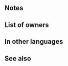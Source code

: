 {{Weapon Infobox
|tagid=SID_戦神の勇斧
|intID=3547
|image=wep_ax128
|exclusive=1
|weaponType=Axe
|cost=400
|might=16
|range=1
|cooldown=-1
|effect=Accelerates Special trigger (cooldown count-1). At start of combat, if unit's HP ≥ 25%, inflicts Atk/Def-6 on foe during combat, inflicts Special cooldown charge -1 on foe per attack (only highest value applied; does not stack), and reduces damage from attacks during combat by 30% (excluding area-of-effect Specials), and also, if unit is within 3 spaces of an ally, inflicts penalty on foe's Atk during combat = 12 - foe's max Special cooldown count value × 2 (min 4; if foe does not have a Special skill, penalty = 4).
|statModifiers=0,16,0,0,0
|required=Silver Axe
|properties=
}}
==Notes==
{{Temporary debuffs}}
{{CooldownChargeMinus}}
{{DamagePercentageReduction}}
==List of owners==
{{Skill Hero List}}
==In other languages==
{{OtherLanguages
|japanese=戦神の勇斧
|german=Tapfere Kriegsaxt
|spanishEU=Hacha bél. audaz
|spanishLA=Hacha bél. audaz
|french=Esprit belliqueux
|italian=Eroe di guerra
|chineseTW=戰神的勇斧
|portuguese=Machado valente
}}
==See also==
{{See also skills|cond=(Description LIKE '%inflicts Atk/Def%-%special cooldown charge -1 per attack%' AND Description NOT LIKE '%【Guard】%' OR Description LIKE '%inflicts Atk/Def%-%reduces damage%') AND Exclusive='1' OR Description LIKE '%=%foe_s max special cooldown count%'}}
{{Weapons Navbox}}